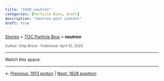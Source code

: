 ```yaml
---
title: "1920 neutron"
categories: [Particle Bios, draft]
description: "neutron post content"
draft: true
---
```


<div class="breadcrumb">
  <a href="../../stories.html">Stories</a> > <a href="../index.qmd">TOC Particle Bios</a> > <strong>neutron</strong>
</div>

<div style="font-size:0.85em; color:#555; margin-top:0.5em;">
Author: Chip Brock · Published: April 12, 2025
</div>

---

Watch this space.

---
::: {.post-nav}
← [Previous: 1913 proton](../20250412_1913-proton/1913-proton.html) | [Next: 1928 positron](../20250413_1928-positron/1928-positron.html)
:::
